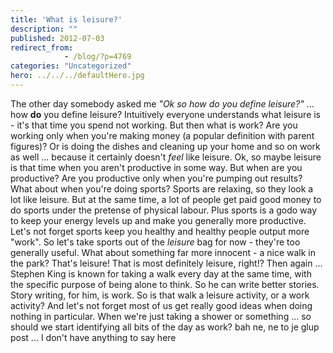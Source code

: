 ```yaml
---
title: 'What is leisure?'
description: ""
published: 2012-07-03
redirect_from: 
            - /blog/?p=4769
categories: "Uncategorized"
hero: ../../../defaultHero.jpg
---
```

The other day somebody asked me _&quot;Ok so how do you define leisure?&quot;_ ... how **do** you define leisure? Intuitively everyone understands what leisure is - it&#x27;s that time you spend not working. But then what is work? Are you working only when you&#x27;re making money (a popular definition with parent figures)? Or is doing the dishes and cleaning up your home and so on work as well ... because it certainly doesn&#x27;t _feel_ like leisure. Ok, so maybe leisure is that time when you aren&#x27;t productive in some way. But when are you productive? Are you productive only when you&#x27;re pumping out results? What about when you&#x27;re doing sports? Sports are relaxing, so they look a lot like leisure. But at the same time, a lot of people get paid good money to do sports under the pretense of physical labour. Plus sports is a godo way to keep your energy levels up and make you generally more productive. Let&#x27;s not forget sports keep you healthy and healthy people output more &quot;work&quot;. So let&#x27;s take sports out of the _leisure_ bag for now - they&#x27;re too generally useful. What about something far more innocent - a nice walk in the park? That&#x27;s leisure! That is most definitely leisure, right!? Then again ... Stephen King is known for taking a walk every day at the same time, with the specific purpose of being alone to think. So he can write better stories. Story writing, for him, is work. So is that walk a leisure activity, or a work activity? And let&#x27;s not forget most of us get really good ideas when doing nothing in particular. When we&#x27;re just taking a shower or something ... so should we start identifying all bits of the day as work? bah ne, ne to je glup post ... I don&#x27;t have anything to say here